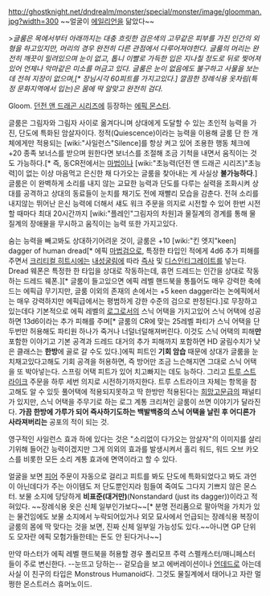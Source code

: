 http://ghostknight.net/dndrealm/monster/special/monster/image/gloomman.jpg?width=300
~~얼굴이 [[에일리언]]을 닮았다~~

>''글룸은 목에서부터 아래까지는 대충 흐릿한 검은색의 고무같은 피부를 가진 인간의 외형을 하고있지만, 머리의 경우 완전히 다른 관점에서 다루어져야한다. 글룸의 머리는 완전히 깨끗이 밀려있으며 눈이 없고, 톱니 이빨로 가득한 입은 지나칠 정도로 뒤로 찢어져있어 언제나 악마같은 미소를 머금고 있다. 글룸은 눈이 없음에도 불구하고 사물을 보는 데 전혀 지장이 없으며,[* 장님시각 60피트를 가지고있다.] 깔끔한 장례식용 옷차림(특정 문화지역에서 입는)은 몸에 딱 알맞고 완전히 검다.''

Gloom. [[던전 앤 드래곤 시리즈]]에 등장하는 [[에픽 몬스터]].

글룸은 그림자와 그림자 사이로 옮겨다니며 상대에게 도달할 수 있는 초인적 능력을 가진, 단도에 특화된 암살자이다. 정적(Quiescence)이라는 능력을 이용해 글룸 단 한 개체에게만 적용되는 [wiki:"사일런스"Silence]를 항상 켜고 있어 조용한 행동 체크에 +20 종족 보너스를 받으며 원한다면 보너스를 조절해 조금 기척을 내면서 움직이는 것도 가능하다.[* 즉, 동CR전에서는 [[마법]]이나 [wiki:"초능력(던전 앤 드래곤 시리즈)"초능력]이 없는 이상 마음먹고 은신한 채 다가오는 글룸을 찾아내는 게 사실상 '''불가능하다'''.] 글룸은 이 완벽하게 소리를 내지 않는 교묘한 능력과 단도를 다루는 실력을 조화시켜 상대를 공격하고 상대의 동료들이 눈치를 채기도 전에 재빨리 모습을 감춘다. 전혀 소리를 내지않는 뛰어난 은신 능력에 더해서 섀도 워크 주문을 의지로 시전할 수 있어 한번 시전할 때마다 최대 20시간까지 [wiki:"플레인"그림자의 차원]과 물질계의 경계를 통해 물질계의 장애물을 무시하고 움직이는 능력 또한 가지고있다.

숨는 능력을 빼고봐도 상대하기어려운 것이, 글룸은 +10 [wiki:"킨 엣지"keen] dagger of human dread[* 에픽 [[마법검]]으로, 특정한 타입인 적에게 4d6 추가 피해를 주면서 [[크리티컬 히트]]시에는 [[내성굴림]]에 따라 [[즉사]] 및 [[디스인티그레이트]]를 넣는다. Dread 웨폰은 특정한 한 타입을 상대로 작동하는데, 휴먼 드레드는 인간을 상대로 작동하는 드레드 웨폰.][* 글룸이 들고있으면 에픽 레벨 핸드북을 통틀어도 매우 강력한 축에 드는 에픽급 무기지만, 글룸 이외의 존재의 손에서는 +5 keen dagger라는 논에픽에서는 매우 강력하지만 에픽급에서는 평범하게 강한 수준의 검으로 판정된다.]로 무장하고 있는데다 기본적으로 에픽 레벨의 [[로그]]로서의 스닉 어택을 가지고있어 스닉 어택에 성공하면 13d6이라는 추가 피해를 주며[* 글룸의 CR에 맞는 25레벨 파티가 스닉 어택을 단 두번만 허용해도 파티원 하나가 죽거나 너덜너덜해져버린다. 이것도 스닉 어택의 피해'''만''' 포함한 이야기고 기본 공격과 드레드 대거의 추가 피해까지 포함하면 HD 굴림수치가 낮은 클래스는 '''한방'''에 골로 갈 수도 있다.]에픽 피트인 '''기회 암습''' 때문에 상대가 글룸을 눈치채고있다고해도 기회 공격을 허용하면, 즉 방어만 조금 느슨해지면 그대로 스닉 어택을 또 박아넣는다. 스프링 어택 피트가 있어 치고빠지는 데도 능하다. 그리고 [[트루 스트라이크]] 주문을 하루 세번 의지로 시전하기까지한다. 트루 스트라이크 자체는 항목을 참고해도 알 수 있듯 풀어택에 적용되지못하고 딱 한방만 적용된다는 [[희망고문]]급의 패널티가 있지만, 스닉 어택을 주무기로 하는 로그 계통 크리쳐인 글룸이 쓰면 이야기가 달라진다. '''가끔 한방에 가루가 되어 즉사하기도하는 백발백중의 스닉 어택을 날린 후 어디론가 사라져버리는''' 공포의 적이 되는 것.

영구적인 사일런스 효과 하에 있다는 것은 "소리없이 다가오는 암살자"의 이미지를 살리기위해 들어간 능력이겠지만 그게 의외의 효과를 발생시켜서 홀리 워드, 워드 오브 카오스를 비롯한 모든 소리 계통 효과에 면역이라고 할 수 있다.

얼굴을 보면 [[피어]] 주문이 자동으로 걸리고 피트를 봐도 단도에 특화되었다고 봐도 과언이 아닌데다가 주는 아이템도 저 단도뿐인지라 힘들여 죽여도 그다지 기쁘지 않은 몬스터. 보물 소지에 당당하게 '''비표준(대거만)'''(Nonstandard (just its dagger))이라고 적혀있다. ~~장례식용 옷은 신체 일부인가보다~~[* 분명 전리품으로 팔아먹을 가치가 있는 물건임에도 보물 소지에서 누락되어있거나 외모 묘사에서 언급되는 장례식용 복장이 글룸의 몸에 딱 맞다는 것을 보면, 진짜 신체 일부일 가능성도 있다.~~아니면 GP 단위도 모자란 에픽 모험가들한테는 돈도 안 된다거나~~]

만약 마스터가 에픽 레벨 핸드북을 허용할 경우 폴리모프 주력 스펠캐스터/매니페스터들이 주로 변신한다. --눈뜨고 당하는-- 겉모습을 보고 에버레이션이나 [[언데드]]로 아는데 사실 이 친구의 타입은 Monstrous Humanoid다. 그것도 물질계에서 태어나고 자란 멀쩡한 몬스트러스 휴머노이드.
